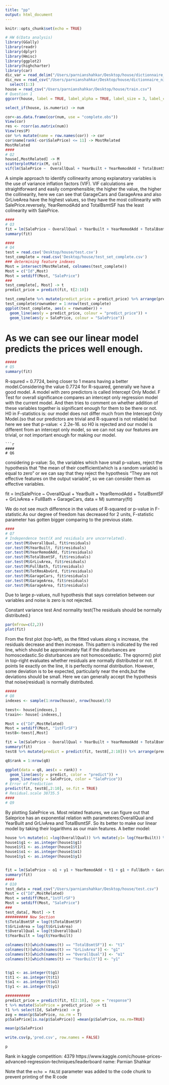 ```yaml
---
title: "pp"
output: html_document
---
```


```r
knitr::opts_chunk$set(echo = TRUE)
```

```r
# HW 6(Data analysis)
library(GGally)
library(readr)
library(dplyr)
library(Hmisc)
library(ggplot2)
library(highcharter)
library(car)
dic_var = read_delim("/Users/parnianshahkar/Desktop/house/dictionnaire_variables.csv", delim = ";")
dic_nvx = read_csv("/Users/parnianshahkar/Desktop/house/dictionnaire_niveaux.csv", col_names = c("variable", "label", "type")) %>% 
  select(1:3)
house = read_csv("/Users/parnianshahkar/Desktop/house/train.csv")
# Question 1
ggcorr(house, label = TRUE, label_alpha = TRUE, label_size = 3, label_color = "blue")

select_if(house, is.numeric) -> num

cor<-as.data.frame(cor(num, use = "complete.obs"))
View(cor)
res <- rcorr(as.matrix(num))
View(res$P)
cor %>% mutate(name = row.names(cor)) -> cor
cor$name[rank(-cor$SalePrice) <= 11] -> MostRelated
MostRelated
####
# Q2
house[,MostRelated] -> M
scatterplotMatrix(M, col)
vif(lm(SalePrice ~  OverallQual + YearBuilt + YearRemodAdd + TotalBsmtSF + GrLivArea + FullBath + TotRmsAbvGrd + GarageCars + GarageArea, data = M))
```

A simple approach to identify collinearity among explanatory variables is the use of variance inflation factors (VIF). VIF calculations are straightforward and easily comprehensible; the higher the value, the higher the collinearity, here we can see that GarageCars and GarageArea and also GrLiveArea have the highest values, so they have the most collinearity with SalePrice.reversely, YearRemodAdd and TotalBsmtSF has the least colinearity with SalePrice.
```r
####
# Q3
fit = lm(SalePrice ~ OverallQual + YearBuilt + YearRemodAdd + TotalBsmtSF + GrLivArea + FullBath + TotRmsAbvGrd + GarageCars + GarageArea, data = M) 
summary(fit)

####
# Q4
test = read.csv('Desktop/house/test.csv')
test_complete = read.csv('Desktop/house/test_set_complete.csv')
### determining feature indexes
Most = intersect(MostRelated, colnames(test_complete))
Most = c("Id",Most)
Most = setdiff(Most, "SalePrice")
###
test_complete[, Most] -> t
predict_price = predict(fit, t[2:10])

test_complete %>% mutate(predict_price = predict_price) %>% arrange(predict_price) -> test_complete
test_complete$rownumber = 1:nrow(test_complete)
ggplot(test_complete, aes(x = rownumber)) + 
  geom_line(aes(y = predict_price, colour = "predict_price")) + 
  geom_line(aes(y = SalePrice, colour = "SalePrice"))
```
# As we can see our linear model predicts the prices well enough.
```r
#####
# Q5
summary(fit)
```
R-squred = 0.7724, being closer to 1 means having a better model.Considering the value 0.7724 for R-squared, generally we have a good model.
A model with zero predictors is called Intercept Only Model. F Test for overall significance compares an intercept only regression model with the current model. And then tries to comment on whether addition of these variables together is significant enough for them to be there or not.
H0 in F-statistics is: our model does not differ much from the Intercept Only Model.(so that our predictors are trivial and R-squared is not reliable)
but here we see that p-value: < 2.2e-16. so H0 is rejected and our model is different from an intercept only model, so we can not say our features are trivial, or not important enough for making our model.
```
```r
####
# Q6
```
considering p-value: So, the variables which have small p-values, reject the hypothesis that "the mean of their coefficient(which is a random variable) is equal to zero" 
or we can say that they reject the hypothesis "They are not effective features on the output variable", so we can consider them as effective variables.


fit = lm(SalePrice ~ OverallQual + YearBuilt + YearRemodAdd + TotalBsmtSF + GrLivArea + FullBath + GarageCars, data = M) 
summary(fit)

We do not see much difference in the values of R-squared or p-value in F-statistic.As our degree of freedom has decreased for 2 units, F-statistic parameter has gotten bigger comparing to the previous state.

```r
####
# Q7
# Independence test(X and residuals are uncorrelated).
cor.test(M$OverallQual, fit$residuals)
cor.test(M$YearBuilt, fit$residuals)
cor.test(M$YearRemodAdd, fit$residuals)
cor.test(M$TotalBsmtSF, fit$residuals)
cor.test(M$GrLivArea, fit$residuals)
cor.test(M$FullBath, fit$residuals)
cor.test(M$TotRmsAbvGrd, fit$residuals)
cor.test(M$GarageCars, fit$residuals)
cor.test(M$GarageArea, fit$residuals)
cor.test(M$GarageArea, fit$residuals)
```
Due to large p-values, null hypothesis that says correlation between our variables and noise is zero is not rejected.

Constant variance test And normality test(The residuals should be normally distributed.)
```r
par(mfrow=c(2,2))
plot(fit)
```
From the first plot (top-left), as the fitted values along x increase, the residuals decrease and then increase. This pattern is indicated by the red line, which should be approximately flat if the disturbances are homoscedastic.So disturbances are not homoscedastic.
The qqnorm() plot in top-right evaluates whether residuals are normally distributed or not.  If points lie exactly on the line, it is perfectly normal distribution. However, some deviation is to be expected, particularly near the ends,but the deviations should be small.
Here we can generally accept the hypothesis that noise(residual) is normally distributed.
```r
#####
# Q8
indexes <- sample(1:nrow(house), nrow(house)/5)

teest<- house[indexes,]
traain<- house[-indexes,]

Most = c("Id",MostRelated)
Most = setdiff(Most, "1stFlrSF")
test8<-teest[,Most] 

fit = lm(SalePrice ~ OverallQual + YearBuilt + YearRemodAdd + TotalBsmtSF + GrLivArea + FullBath + TotRmsAbvGrd + GarageCars + GarageArea, data = traain) 
summary(fit)
test8 %>% mutate(predict = predict(fit, test8[,2:10])) %>% arrange(predict)-> q8

q8$rank = 1:nrow(q8)

ggplot(data = q8, aes(x = rank)) + 
  geom_line(aes(y = predict, color = "predict")) + 
  geom_line(aes(y = SalePrice, color = "SalePrice"))
# Error of Prediction 
predict(fit, test8[,2:10], se.fit = TRUE)
# Residual.scale 38735.5
####
# Q9
```

By plotting SalePrice vs. Most related features, we can figure out that Saleprice has an exponential relation with parameteres:OverallQual and YearBuilt and GrLivArea and TotalBsmtSF.
So its better to make our linear model by taking their logarithms as our main features.
A better model:
```r
house %>% mutate(o1 =log(OverallQual)) %>% mutate(y1= log(YearBuilt)) %>% mutate(g1 = log(GrLivArea)) %>% mutate(t1 = log(TotalBsmtSF)) -> house1
house1$g1 <- as.integer(house1$g1)
house1$t1 <- as.integer(house1$t1)
house1$o1 <- as.integer(house1$o1)
house1$y1 <- as.integer(house1$y1)


fit = lm(SalePrice ~ o1 + y1 + YearRemodAdd + t1 + g1 + FullBath + GarageCars , data = house1) 
summary(fit)
####
# Q10
test_data = read_csv("/Users/parnianshahkar/Desktop/house/test.csv")
Most = c("Id",MostRelated)
Most = setdiff(Most,"1stFlrSF")
Most = setdiff(Most, "SalePrice")
###
test_data[, Most] -> t
########## New Section
t$TotalBsmtSF = log(t$TotalBsmtSF)
t$GrLivArea = log(t$GrLivArea)
t$OverallQual = log(t$OverallQual)
t$YearBuilt = log(t$YearBuilt)

colnames(t)[which(names(t) == "TotalBsmtSF")] <- "t1"
colnames(t)[which(names(t) == "GrLivArea")] <- "g1"
colnames(t)[which(names(t) == "OverallQual")] <- "o1"
colnames(t)[which(names(t) == "YearBuilt")] <- "y1"


t$g1 <- as.integer(t$g1)
t$t1 <- as.integer(t$t1)
t$o1 <- as.integer(t$o1)
t$y1 <- as.integer(t$y1)

###########
predict_price = predict(fit, t[2:10], type = "response")
t %>% mutate(SalePrice = predict_price) -> t1
t1 %>% select(Id, SalePrice) -> p
avg = mean(p$SalePrice, na.rm = T)
p$SalePrice[is.na(p$SalePrice)] =mean(p$SalePrice, na.rm=TRUE)

mean(p$SalePrice)

write.csv(p,'pred.csv', row.names = FALSE)

p

```

Rank in kaggle competition: 4379
https://www.kaggle.com/c/house-prices-advanced-regression-techniques/leaderboard
name: Parnian Shahkar

Note that the `echo = FALSE` parameter was added to the code chunk to prevent printing of the R code 
